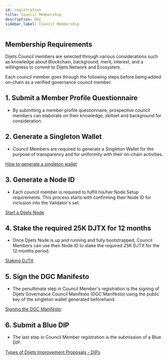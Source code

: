 ```yaml
---
id: registration
title: Council Membership
description: DGC
sidebar_label: Council Membership
---
```



## Membership Requirements

Dijets Council members are selected through various considerations such as knowledge about Blockchain, background, merit, interest, and a willingness to commit to Dijets Network and Ecosystem.

Each council member goes through the following steps before being added on-chain as a verified governance council member.

## 1. Submit a Member Profile Questionnaire
- By submitting a member profile questionnaire, prospective council members can elaborate on their knowledge, skillset and background for consideration.

## 2. Generate a Singleton Wallet
- Council Members are required to generate a Singleton Wallet for the purpose of transparency and for uniformity with their on-chain activities.

[How to generate a singleton wallet](/docs/guides/registration/singleton)

## 3. Generate a Node ID
- Each council member is required to fulfill his/her Node Setup requirements. This process starts with confirming their Node ID for inclusion into the Validator's set.

[Start a Dijets Node](/docs/guides/registration/nodesetup)

## 4. Stake the required 25K DJTX for 12 months
- Once Djiets Node is up and running and fully bootstrapped, Council Members can use their Node ID to stake the required 25K DJTX for the 12 months period.

[Staking DJTX](/docs/guides/registration/memberstaker)

## 5. Sign the DGC Manifesto
- The penultimate step in Council Member's registration is the signing of Dijets Governance Council Manifesto (DGC Manifesto) using the public key of the singleton wallet generated beforehand.

[Signing the DGC Manifesto](/docs/guides/registration/manifesto)

## 6. Submit a Blue DIP
- The last step in Council Member registration is the submission of a Blue DIP.

[Types of Dijets Improvement Proposals - DIPs](/docs/guides/registration/dips)


